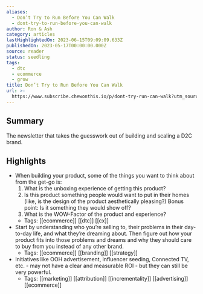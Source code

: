 ```yaml
---
aliases:
  - Don’t Try to Run Before You Can Walk
  - dont-try-to-run-before-you-can-walk
author: Ron & Ash
category: articles
lastHighlightedOn: 2023-06-15T09:09:09.633Z
publishedOn: 2023-05-17T00:00:00.000Z
source: reader
status: seedling
tags:
  - dtc
  - ecommerce
  - grow
title: Don’t Try to Run Before You Can Walk
url: >-
  https://www.subscribe.chewonthis.io/p/dont-try-run-can-walk?utm_source=www.subscribe.chewonthis.io&utm_medium=newsletter&utm_campaign=don-t-try-to-run-before-you-can-walk
---
```

## Summary

The newsletter that takes the guesswork out of building and scaling a D2C brand.

## Highlights

- When building your product, some of the things you want to think about from the get-go is:
  1) What is the unboxing experience of getting this product?
  2) Is this product something people would want to put in their homes (like, is the design of the product aesthetically pleasing?) Bonus point: Is it something they would show off?
  3) What is the WOW-Factor of the product and experience?
    - Tags: [[ecommerce]] [[dtc]] [[cx]]
- Start by understanding who you’re selling to, their problems in their day-to-day life, and what they’re dreaming about.
  Then figure out how your product fits into those problems and dreams and why they should care to buy from you instead of any other brand.
    - Tags: [[ecommerce]] [[branding]] [[strategy]]
- Initiatives like OOH advertisement, influencer seeding, Connected TV, etc. - may not have a clear and measurable ROI - but they can still be very powerful.
    - Tags: [[marketing]] [[attribution]] [[incrementality]] [[advertising]] [[ecommerce]]
